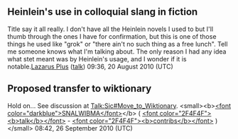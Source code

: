 <article id="20052432" title=Talk:Stet>
	<talkpage id="20052432" title="Talk:Stet">
{{WikiProject Typography|class=stub|importance=low}}

== Heinlein's use in colloquial slang in fiction ==

Title say it all really. I don't have all the Heinlein novels I used to but I'll thumb through the ones I have for confirmation, but this is one of those things he used like &quot;grok&quot; or &quot;there ain't no such thing as a free lunch&quot;. Tell me someone knows what I'm talking about. The only reason I had any idea what stet meant was by Heinlein's usage, and I wonder if it is notable.[[User:Lazarus Plus|Lazarus Plus]] ([[User talk:Lazarus Plus|talk]]) 09:36, 20 August 2010 (UTC)

== Proposed transfer to wiktionary ==

Hold on... See discussion at [[Talk:Sic#Move_to_Wiktionary]]. &lt;small&gt;&lt;b&gt;[[User:Snalwibma|&lt;font color=&quot;darkblue&quot;&gt;SNALWIBMA&lt;/font&gt;]]&lt;/b&gt; ( [[User talk:Snalwibma|&lt;font color=&quot;2F4F4F&quot;&gt;&lt;b&gt;talk&lt;/b&gt;&lt;/font&gt;]] - [[Special:Contributions/Snalwibma|&lt;font color=&quot;2F4F4F&quot;&gt;&lt;b&gt;contribs&lt;/b&gt;&lt;/font&gt;]] )&lt;/small&gt; 08:42, 26 September 2010 (UTC)
	</talkpage>
</article>